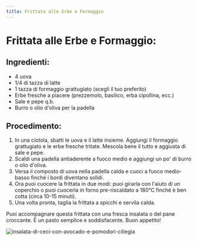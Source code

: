 ```yaml
---
title: Frittata alle Erbe e Formaggio
---
```


# Frittata alle Erbe e Formaggio:

## Ingredienti:

- 4 uova
- 1/4 di tazza di latte
- 1 tazza di formaggio grattugiato (scegli il tuo preferito)
- Erbe fresche a piacere (prezzemolo, basilico, erba cipollina, ecc.)
- Sale e pepe q.b.
- Burro o olio d'oliva per la padella

## Procedimento:

1. In una ciotola, sbatti le uova e il latte insieme. Aggiungi il formaggio grattugiato e le erbe fresche tritate. Mescola bene il tutto e aggiusta di sale e pepe.
2. Scaldi una padella antiaderente a fuoco medio e aggiungi un po' di burro o olio d'oliva.
3. Versa il composto di uova nella padella calda e cuoci a fuoco medio-basso finché i bordi diventano solidi.
4. Ora puoi cuocere la frittata in due modi: puoi girarla con l'aiuto di un coperchio o puoi cuocerla in forno pre-riscaldato a 180°C finché è ben cotta (circa 10-15 minuti).
5. Una volta pronta, taglia la frittata a spicchi e servila calda.

Puoi accompagnare questa frittata con una fresca insalata o del pane croccante. È un pasto semplice e soddisfacente. Buon appetito!

<img
  src="https://source.unsplash.com/omelette-sur-plaque-noire-6rtm6a_aVyE"
  alt="insalata-di-ceci-con-avocado-e-pomodori-ciliegia"
/>

